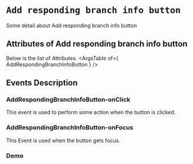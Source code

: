 <!-- Custom-MDX-Documentation.mdx -->

# `Add responding branch info button`

 
Some detail about Add responding branch info button


## Attributes of Add responding branch info button
Below is the list of Attributes.
<ArgsTable of={ AddRespondingBranchInfoButton } /> 

## Events Description

### AddRespondingBranchInfoButton-onClick

This event is used to perform some action when the button is clicked.

### AddRespondingBranchInfoButton-onFocus

This Event is used when the button gets focus.
### Demo

<Canvas>
<Story id="addrespondingbranchinfobutton--primary" />
</Canvas>

 